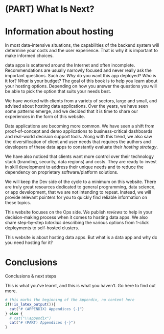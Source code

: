 # (PART) What Is Next? {-} 

# Information about hosting

In most data-intensive situations, the capabilities of the backend system 
will determine your costs and the user experience. That is why it is important 
to make informed choices.

data apps is scattered around the Internet and often incomplete.
Recommendations are usually narrowly focused and never really ask the
important questions. Such as: *Why* do you want this app deployed?
*Who* is it for? *What* is your budget? The goal of this book is to help you learn
about your hosting options. Depending on how you answer the questions
you will be able to pick the option that suits your needs best.

We have worked with clients from a variety of sectors, large and small, and
advised about hosting data applications. Over the years, we have seen
some patterns emerge, and we decided that it is time to share our
experiences in the form of this website.

Data applications are becoming more common. We have seen a shift from
proof-of-concept and demo applications to business-critical dashboards
and real-world decision support tools. Along with this trend, we also
saw the diversification of client and user needs that requires the
authors and developers of these data apps to constantly evaluate their
*hosting strategy*.

We have also noticed that clients want more control over their
technology stack (branding, security, data regions) and costs. They are
ready to invest in skill development to address their unique needs
and to reduce the dependency on proprietary software/platform
solutions.

We will keep the Dev side of the cycle to a minimum on this website.
There are truly great resources dedicated to general programming, data
science, or app development, that we are not intending to repeat.
Instead, we will provide relevant pointers for you to quickly find
reliable information on these topics.

This website focuses on the Ops side. We publish *reviews* to help in
your decision-making process when it comes to hosting data apps. We also
share step-by-step *tutorials* describing the various options from
1-click deployments to self-hosted clusters.


This website is about hosting data apps. But what is a data app and why
do you need hosting for it? 


# Conclusions

Conclusions & next steps

This is what you've learnt, and this is what you haven't. Go here to find out more.

<!-- Start of Appendixes -->

\cleardoublepage

```r
# this marks the beginning of the Appendix, no content here
if(!is_latex_output()){
  cat("# (APPENDIX) Appendices {-}")
} else {
  # cat("\\appendix")
  cat("# (PART) Appendices {-}")
}
```
